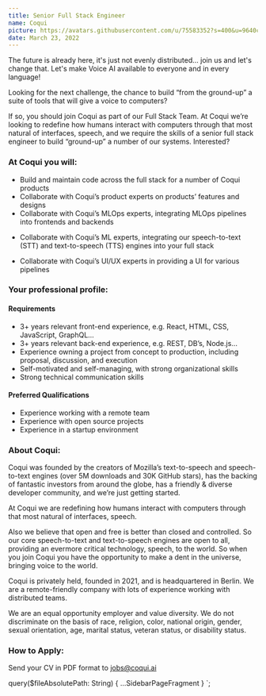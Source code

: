 ```yaml
---
title: Senior Full Stack Engineer
name: Coqui
picture: https://avatars.githubusercontent.com/u/75583352?s=400&u=9640c480b84c161c8976d1ebbf2ec3f803f9d82e&v=4
date: March 23, 2022
---
```



The future is already here, it's just not evenly distributed... join us and let's change that. Let's make
Voice AI available to everyone and in every language!

Looking for the next challenge, the chance to build “from the ground-up” a suite of tools that will give a voice
to computers?

If so, you should join Coqui as part of our Full Stack Team. At Coqui we’re looking to redefine how humans interact
with computers through that most natural of interfaces, speech, and we require the skills of a senior full stack
engineer to build “ground-up” a number of our systems. Interested?

<!-- markdownlint-disable no-trailing-punctuation -->

### At Coqui you will:

- Build and maintain code across the full stack for a number of Coqui products
- Collaborate with Coqui’s product experts on products’ features and designs
- Collaborate with Coqui’s MLOps experts, integrating MLOps pipelines into frontends and backends
<!-- markdownlint-disable line-length -->
- Collaborate with Coqui’s ML experts, integrating our speech-to-text (STT) and text-to-speech (TTS) engines into your full stack
<!-- markdownlint-enable line-length -->
- Collaborate with Coqui’s UI/UX experts in providing a UI for various pipelines

### Your professional profile:

#### Requirements

- 3+ years relevant front-end experience, e.g. React, HTML, CSS, JavaScript, GraphQL...
- 3+ years relevant back-end experience, e.g. REST, DB’s, Node.js...
- Experience owning a project from concept to production, including proposal, discussion, and execution
- Self-motivated and self-managing, with strong organizational skills
- Strong technical communication skills

#### Preferred Qualifications

- Experience working with a remote team
- Experience with open source projects
- Experience in a startup environment

### About Coqui:

Coqui was founded by the creators of Mozilla’s text-to-speech and speech-to-text engines (over 5M downloads and
30K GitHub stars), has the backing of fantastic investors from around the globe,
has a friendly & diverse developer community, and we’re just getting started.

At Coqui we are redefining how humans interact with computers through that most natural of interfaces, speech.

Also we believe that open and free is better than closed and controlled. So our core speech-to-text and text-to-speech
engines are open to all, providing an evermore critical technology, speech, to the world. So when you join Coqui
you have the opportunity to make a dent in the universe, bringing voice to the world.

Coqui is privately held, founded in 2021, and is headquartered in Berlin. We are a remote-friendly company with lots
of experience working with distributed teams.

We are an equal opportunity employer and value diversity. We do not discriminate on the basis of race, religion,
color, national origin, gender, sexual orientation, age, marital status, veteran status, or disability status.

### How to Apply:

Send your CV in PDF format to jobs@coqui.ai

<!-- markdownlint-enable line-length -->

  query($fileAbsolutePath: String) {
    ...SidebarPageFragment
  }
`;
